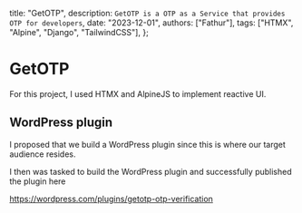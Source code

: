   title: "GetOTP",
  description: `GetOTP is a OTP as a Service that provides OTP for developers`,
  date: "2023-12-01",
  authors: ["Fathur"],
  tags: ["HTMX", "Alpine", "Django", "TailwindCSS"],
};

# GetOTP 

For this project, I used HTMX and AlpineJS to implement reactive UI.

## WordPress plugin

I proposed that we build a WordPress plugin since this is where our target audience resides.

I then was tasked to build the WordPress plugin and successfully published the plugin here

https://wordpress.com/plugins/getotp-otp-verification

